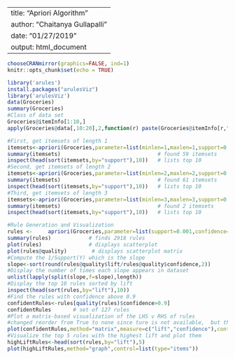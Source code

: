 ------------------------------
title: "Apriori Algorithm"
author: "Chaitanya Gullapalli"
date: "01/27/2019"
output: html_document
-------------------------------

```{r Section Data}
chooseCRANmirror(graphics=FALSE, ind=1)
knitr::opts_chunk$set(echo = TRUE)

library('arules')
install.packages("arulesViz")
library('arulesViz')
data(Groceries)
summary(Groceries)
#Class of data set
Groceries@itemInfo[1:10,]
apply(Groceries@data[,10:20],2,function(r) paste(Groceries@itemInfo[r,"labels"],collapse=", "))
```

```{r Section Frequent item set}
#First, get itemsets of length 1
itemsets<-apriori(Groceries,parameter=list(minlen=1,maxlen=1,support=0.02,target="frequent itemsets"))
summary(itemsets)                               # found 59 itemsets
inspect(head(sort(itemsets,by="support"),10))   # lists top 10
#Second, get itemsets of length 2
itemsets<-apriori(Groceries,parameter=list(minlen=2,maxlen=2,support=0.02,target="frequent itemsets"))
summary(itemsets)                               # found 61 itemsets
inspect(head(sort(itemsets,by="support"),10))   # lists top 10
#Third, get itemsets of length 3
itemsets<-apriori(Groceries,parameter=list(minlen=3,maxlen=3,support=0.02,target="frequent itemsets"))
summary(itemsets)                               # found 2 itemsets
inspect(head(sort(itemsets,by="support"),10))   # lists top 10
```

```{r Section Rule Generation and Visualization}
#Rule Generation and Visualization
rules <-     apriori(Groceries,parameter=list(support=0.001,confidence=0.6,target="rules"))
summary(rules)            # finds 2918 rules
plot(rules)               # displays scatterplot
plot(rules@quality)        # displays scatterplot matrix
#Compute the 1/Support(Y) which is the slope
slope<-sort(round(rules@quality$lift/rules@quality$confidence,2))
#Display the number of times each slope appears in dataset
unlist(lapply(split(slope,f=slope),length))
#Display the top 10 rules sorted by lift
inspect(head(sort(rules,by="lift"),10))
#Find the rules with confidence above 0.9
confidentRules<-rules[quality(rules)$confidence>0.9] 
confidentRules       # set of 127 rules
#Plot a matrix-based visualization of the LHS v RHS of rules
#changed reorder from True to none since ture is not available,  but the plot is same with different order
plot(confidentRules,method="matrix",measure=c("lift","confidence"),control=list(reorder='none'))
#Visualize the top 5 rules with the highest lift and plot them
highLiftRules<-head(sort(rules,by="lift"),5) 
plot(highLiftRules,method="graph",control=list(type="items"))
```